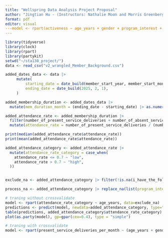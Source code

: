 ```yaml
---
title: "Wellspring Data Analysis Project Proposal"
author: "Jingtian Hu - (Instructors: Nathalie Moon and Morris Greenberg)"
format: pdf
editor: visual
---model <- rpart(activeness ~ age_years + gender + program_interest + mailing_city + parent_of_a_child_under_18 + types_of_cancer + i_have_the_following_impairment + how_have_you_heard_of_wellspring, data=added_frequency_category)
---
```


```r
library(tidyverse)
library(clock)
library(rpart)
library(partykit)
setwd("~/sta130_project/")
data <- read_csv("v2_wrangled_Member_Background.csv")
```

```r
added_dates_data <- data |>
     mutate(
         starting_date = date_build(member_start_year, member_start_month, ),
         ending_date = date_build(2025, 2, 1),
     )

added_membership_duration <- added_dates_data |>
  mutate(mem_duration_month = (ending_date - starting_date) |> as.numeric() / 30)

added_attendance_rate <- added_membership_duration |> 
  filter(number_of_present_service_deliveries + number_of_absent_service_deliveries > 0) |>
  mutate(attendance_rate = number_of_present_service_deliveries / (number_of_present_service_deliveries + number_of_absent_service_deliveries))

print(median(added_attendance_rate$attendance_rate))
print(mean(added_attendance_rate$attendance_rate))

added_attendance_category <- added_attendance_rate |>
  mutate(attendance_rate_category = case_when(
    attendance_rate <= 0.7 ~ "low",
    attendance_rate > 0.7 ~ "high",
  ))


exclude_na <- added_attendance_category |> filter(!is.na(i_have_the_following_impairment))

process_na <- added_attendance_category |> replace_na(list(program_interest="Unknown"))
```

```r
# traning without crossvalidate
model <- rpart(attendance_rate_category ~ age_years, data=exclude_na)
predictions <- predict(model, newdata=added_attendance_category, type="class")
table(predictions, added_attendance_category$attendance_rate_category)
plot(as.party(model), gp=gpar(cex=0.4), type = "simple")
```

```r
# traning with crossvalidate
model <- rpart(present_service_deliveries_per_month ~ (age_years + gender + types_of_cancer), data=final_data)

```
